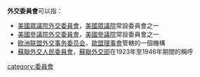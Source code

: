 '''外交委員會'''可以指：

* [[美國眾議院外交委員會|美國眾議院外交委員會]]，[[美國眾議院|美國眾議院]]常設委員會之一
* [[美國參議院外交委員會|美國參議院外交委員會]]，[[美國參議院|美國參議院]]常設委員會之一
* [[欧洲联盟外交事务委员会|欧洲联盟外交事务委员会]]，[[歐盟理事會|歐盟理事會]]管轄的一個機構
* [[蘇聯外交人民委員會|蘇聯外交人民委員會]]，[[蘇聯外交部|蘇聯外交部]]在1923年至1946年期間的稱呼

{{disambig|cat=五字組織機構消歧義}}
[[category:委員會|category:委員會]]